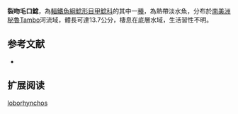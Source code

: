 {{Speciesbox
| name = 裂吻毛口鯰
| image = 
| image_width = 250px
| image_caption = 
| status = NE
| status_system = IUCN3.1
| genus = Chaetostoma
| species = loborhynchos
| authority = [[Tschudi|Tschudi]], 1946
| synonyms = 
}}

'''裂吻毛口鯰'''，為[[輻鰭魚綱|輻鰭魚綱]][[鯰形目|鯰形目]][[甲鯰科|甲鯰科]]的其中一[[種|種]]，為熱帶淡水魚，分布於[[南美洲|南美洲]][[秘魯|秘魯]]Tambo河流域，體長可達13.7公分，棲息在底層水域，生活習性不明。

==参考文献==
*{{FishBase_species|genus=Chaetostoma|species=loborhynchos|year=2014|month=11}}

== 扩展阅读 ==
{{refbegin}}
{{wikispecies-inline|Chaetostoma loborhynchos|裂吻毛口鯰}}
{{refend}}
{{Taxonbar|from=Q5602106}}

[[Category:毛口鯰屬|loborhynchos]]